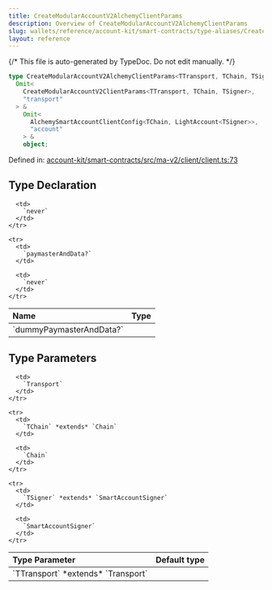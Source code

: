 ```yaml
---
title: CreateModularAccountV2AlchemyClientParams
description: Overview of CreateModularAccountV2AlchemyClientParams
slug: wallets/reference/account-kit/smart-contracts/type-aliases/CreateModularAccountV2AlchemyClientParams
layout: reference
---
```


{/* This file is auto-generated by TypeDoc. Do not edit manually. */}

```ts
type CreateModularAccountV2AlchemyClientParams<TTransport, TChain, TSigner> =
  Omit<
    CreateModularAccountV2ClientParams<TTransport, TChain, TSigner>,
    "transport"
  > &
    Omit<
      AlchemySmartAccountClientConfig<TChain, LightAccount<TSigner>>,
      "account"
    > &
    object;
```

Defined in: [account-kit/smart-contracts/src/ma-v2/client/client.ts:73](https://github.com/alchemyplatform/aa-sdk/blob/17aad1f572375d42a06c7e3238078a88a435d459/account-kit/smart-contracts/src/ma-v2/client/client.ts#L73)

## Type Declaration

<table>
  <thead>
    <tr>
      <th align="left">Name</th>
      <th align="left">Type</th>
    </tr>
  </thead>

  <tbody>
    <tr>
      <td>
        `dummyPaymasterAndData?`
      </td>

      <td>
        `never`
      </td>
    </tr>

    <tr>
      <td>
        `paymasterAndData?`
      </td>

      <td>
        `never`
      </td>
    </tr>

  </tbody>
</table>

## Type Parameters

<table>
  <thead>
    <tr>
      <th align="left">Type Parameter</th>
      <th align="left">Default type</th>
    </tr>
  </thead>

  <tbody>
    <tr>
      <td>
        `TTransport` *extends* `Transport`
      </td>

      <td>
        `Transport`
      </td>
    </tr>

    <tr>
      <td>
        `TChain` *extends* `Chain`
      </td>

      <td>
        `Chain`
      </td>
    </tr>

    <tr>
      <td>
        `TSigner` *extends* `SmartAccountSigner`
      </td>

      <td>
        `SmartAccountSigner`
      </td>
    </tr>

  </tbody>
</table>
